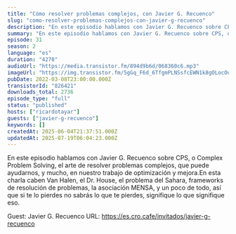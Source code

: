 ```yaml
---
title: "Cómo resolver problemas complejos, con Javier G. Recuenco"
slug: "como-resolver-problemas-complejos-con-javier-g-recuenco"
description: "En este episodio hablamos con Javier G. Recuenco sobre CPS, o Complex Problem Solving, el arte de resolver problemas complejos, que puede ayudarnos, y mucho, en nuestro trabajo de optimización y mejora.En esta charla caben Van Halen, el Dr. House, el problema del Sahara, frameworks de resolución de problemas, la asociación MENSA, y un poco de todo, así que si te lo pierdes no sabrás lo que te pierdes, signifique lo que signifique eso.\n\nGuest: Javier G. Recuenco\nURL: https://es.cro.cafe/invitados/javier-g-recuenco"
summary: "En este episodio hablamos con Javier G. Recuenco sobre CPS, o Complex Problem Solving, el arte de resolver problemas complejos, que puede ayudarnos, y mucho, en nuestro trabajo de optimización y mejora."
episode: 31
season: 2
language: "es"
duration: "4270"
audioUrl: "https://media.transistor.fm/894d9b6d/068360c6.mp3"
imageUrl: "https://img.transistor.fm/5gGq_F6d_6TfgmPLNSsfcEWN1k8gOLocOu67U14JMBQ/rs:fill:3000:3000:1/q:60/aHR0cHM6Ly9pbWct/dXBsb2FkLXByb2R1/Y3Rpb24udHJhbnNp/c3Rvci5mbS80Mjc1/MTQ3ZTcxMThhMWMw/OTgyZDBlYjVhMmFk/YzJlYi5qcGc.webp"
pubDate: 2022-03-08T23:00:00.000Z
transistorId: "826421"
downloads_total: 2736
episode_type: "full"
status: "published"
hosts: ["ricardotayar"]
guests: ["javier-g-recuenco"]
keywords: []
createdAt: 2025-06-04T21:37:51.000Z
updatedAt: 2025-07-19T06:04:23.000Z
---
```


En este episodio hablamos con Javier G. Recuenco sobre CPS, o Complex Problem Solving, el arte de resolver problemas complejos, que puede ayudarnos, y mucho, en nuestro trabajo de optimización y mejora.En esta charla caben Van Halen, el Dr. House, el problema del Sahara, frameworks de resolución de problemas, la asociación MENSA, y un poco de todo, así que si te lo pierdes no sabrás lo que te pierdes, signifique lo que signifique eso.

Guest: Javier G. Recuenco
URL: https://es.cro.cafe/invitados/javier-g-recuenco

